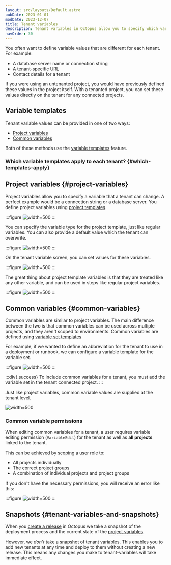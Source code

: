 ```yaml
---
layout: src/layouts/Default.astro
pubDate: 2023-01-01
modDate: 2023-12-07
title: Tenant variables
description: Tenant variables in Octopus allow you to specify which variables are required to deploy a project to a tenant successfully; Project variables are values that differ between projects and environments. Common variables are common across multiple tenants that require a unique value per tenant.
navOrder: 30
---
```


You often want to define variable values that are different for each tenant. For example:
- A database server name or connection string
- A tenant-specific URL
- Contact details for a tenant

If you were using an untenanted project, you would have previously defined these values in the project itself. With a tenanted project, you can set these values directly on the tenant for any connected projects.

## Variable templates

Tenant variable values can be provided in one of two ways:

- [Project variables](#project-variables)
- [Common variables](#common-variables)

Both of these methods use the [variable templates](/docs/projects/variables/variable-templates) feature.

### Which variable templates apply to each tenant? \{#which-templates-apply}

<TenantsWhichVariableTemplatesApply />

## Project variables \{#project-variables}

Project variables allow you to specify a variable that a tenant can change. A perfect example would be a connection string or a database server. You define project variables using [project templates](/docs/projects/variables/variable-templates/#project-templates).

:::figure
![](/docs/tenants/images/project-template-screen.png "width=500")
:::

You can specify the variable type for the project template, just like regular variables. You can also provide a default value which the tenant can overwrite.

:::figure
![](/docs/tenants/images/project-template-edit.png "width=500")
:::

On the tenant variable screen, you can set values for these variables.

:::figure
![](/docs/tenants/images/project-template-tenant-value.png "width=500")
:::

The great thing about project template variables is that they are treated like any other variable, and can be used in steps like regular project variables.

:::figure
![](/docs/tenants/images/project-template-variable-value-in-step.png "width=500")
:::


## Common variables \{#common-variables}

Common variables are similar to project variables. The main difference between the two is that common variables can be used across multiple projects, and they aren't scoped to environments. Common variables are defined using [variable set templates](/docs/projects/variables/variable-templates/#adding-a-variable-template)

For example, if we wanted to define an abbreviation for the tenant to use in a deployment or runbook, we can configure a variable template for the variable set.

:::figure
![](/docs/tenants/images/common-variable-template.png "width=500")
:::

:::div{.success}
To include common variables for a tenant, you must add the variable set in the tenant connected project.
:::

Just like project variables, common variable values are supplied at the tenant level.

![](/docs/tenants/images/common-variable-tenant-value.png "width=500")

### Common variable permissions

When editing common variables for a tenant, a user requires variable editing permission (`VariableEdit`) for the tenant as well as **all projects** linked to the tenant. 

This can be achieved by scoping a user role to:
- All projects individually 
- The correct project groups 
- A combination of individual projects and project groups

If you don't have the necessary permissions, you will receive an error like this:

:::figure
![](/docs/tenants/images/common-variable-permissions-error.png "width=500")
:::

## Snapshots \{#tenant-variables-and-snapshots}

When you [create a release](/docs/octopus-rest-api/octopus-cli/create-release/) in Octopus we take a snapshot of the deployment process and the current state of the [project variables](/docs/projects/variables). 

However, we *don't* take a snapshot of tenant variables. This enables you to add new tenants at any time and deploy to them without creating a new release. This means any changes you make to tenant-variables will take immediate effect.
